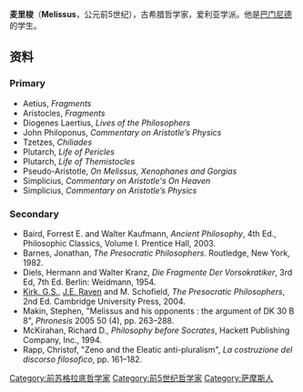 {{Expand language|en|ru|status2=ru|time=2010-01-20T12:12:47+00:00}}{{Infobox Philosopher
| region           = 西方哲学
| era              = [[古代哲学|古代哲学]]
| color            = #B0C4DE
| image_name       = Melissus Nuremberg Chronicle.jpg
| image_size       = 200px
| image_caption    = An illustration of Melissus of Samos from the ''[[Nuremberg_Chronicle|Nuremberg Chronicle]]'' 
| name             = 萨摩斯的麦里梭
| birth_date       = 
| birth_place      = [[萨摩斯岛|萨摩斯岛]]
| death_date       = 
| death_place      = 
| school_tradition = [[爱利亚学派|爱利亚学派]]
| main_interests   = [[形而上学|形而上学]]
| notable_ideas    = [[无限|无限]], 对实在持[[一元论|一元论]]观点
| influences       = [[巴门尼德|巴门尼德]]
| influenced       = 
| signature        = 
}}
'''麦里梭'''（'''Melissus'''，公元前5世纪），古希腊哲学家，爱利亚学派。他是[[巴门尼德|巴门尼德]]的学生。

==资料==
===Primary===
*Aetius, ''Fragments''
*Aristocles, ''Fragments''
*Diogenes Laertius, ''Lives of the Philosophers''
*John Philoponus, ''Commentary on Aristotle’s Physics''
*Tzetzes, ''Chiliades''
*Plutarch, ''Life of Pericles''
*Plutarch, ''Life of Themistocles''
*Pseudo-Aristotle, ''On Melissus, Xenophanes and Gorgias''
*Simplicius, ''Commentary on Aristotle's On Heaven''
*Simplicius, ''Commentary on Aristotle’s Physics''

===Secondary===
*Baird, Forrest E. and Walter Kaufmann, ''Ancient Philosophy'', 4th Ed., Philosophic Classics, Volume I. Prentice Hall, 2003.
*Barnes, Jonathan, ''The Presocratic Philosophers''.  Routledge, New York, 1982.
*Diels, Hermann and Walter Kranz, ''Die Fragmente Der Vorsokratiker'', 3rd Ed, 7th Ed. Berlin:  Weidmann, 1954.
*[[Geoffrey_Kirk|Kirk, G.S.]], [[John_Raven|J.E. Raven]] and M. Schofield, ''The Presocratic Philosophers'', 2nd Ed. Cambridge University Press, 2004.    
*Makin, Stephen, "Melissus and his opponents : the argument of DK 30 B 8", ''Phronesis'' 2005 50 (4), pp. 263–288.
*McKirahan, Richard D., ''Philosophy before Socrates'', Hackett Publishing Company, Inc., 1994.
*Rapp, Christof, "Zeno and the Eleatic anti-pluralism", ''La costruzione del discorso filosofico'', pp. 161–182.

{{Presocratics}}

{{authority control}}
[[Category:前苏格拉底哲学家|Category:前苏格拉底哲学家]]
[[Category:前5世纪哲学家|Category:前5世纪哲学家]]
[[Category:萨摩斯人|Category:萨摩斯人]]
